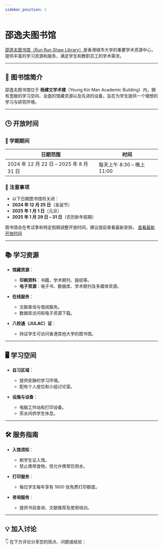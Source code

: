 ```yaml
---
sidebar_position: 1
---
```


# 邵逸夫图书馆

[邵逸夫图书馆（Run Run Shaw Library）](https://www.cityu.edu.hk/lib/)是香港城市大学的重要学术资源中心，提供丰富的学习资源和服务，满足学生和教职员工的学术需求。

---

## 📖 图书馆简介

邵逸夫图书馆位于 **杨建文学术楼**（Yeung Kin Man Academic Building）内，拥有宽敞的学习空间、全面的馆藏资源以及先进的设备，旨在为学生提供一个理想的学习与研究环境。

---

## 🕒 开放时间

### 📅 学期期间

| 日期范围                           | 时间                  |
|------------------------------------|-----------------------|
| 2024 年 12 月 22 日 – 2025 年 8 月 31 日 | 每天上午 8:30 – 晚上 11:00 |

### 📌 注意事项

- 以下日期图书馆将关闭：
- **2024 年 12 月 25 日**（圣诞节）
- **2025 年 1 月 1 日**（元旦）
- **2025 年 1 月 29 日 – 31 日**（农历新年假期）

图书馆会在考试季和特定假期调整开放时间，建议提前查看最新安排。
[查看最新开放时间](https://www.cityu.edu.hk/lib/about/hours.htm)

---

## 📚 学习资源

- **馆藏资源**：
  - **印刷资料**：书籍、学术期刊、报纸等。
  - **电子资源**：电子书、数据库、学术期刊及多媒体资源。

- **在线服务**：
  - 文献查询与借阅服务。
  - 数据库访问和电子资源下载。

- **八校通（JULAC）证**：
  - 持证学生可访问香港其他大学的图书馆。

---

## 🖥️ 学习空间

- **自习区域**：
  - 提供安静的学习环境。
  - 配有个人座位和小组讨论室。

- **设施与设备**：
  - 电脑工作站和打印设备。
  - 茶水间供学生休息。

---

## 🛠️ 服务指南

- **入馆须知**：
  - 刷学生证入馆。
  - 禁止携带食物，但允许携带饮用水。

- **打印服务**：
  - 每位学生每年享有 1600 张免费打印额度。

- **咨询服务**：
  - 提供书目查询、文献推荐及使用培训。

---

## **💡 加入讨论**

👇 在下方评论分享您的观点、问题或经验：
<Utterances />

